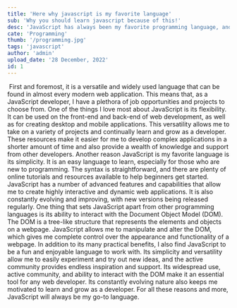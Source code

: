 ```yaml
---
title: 'Here why javascript is my favorite language'
sub: 'Why you should learn javascript because of this!'
desc: 'JavaScript has always been my favorite programming language, and there are several reasons why. First and foremost, it is a versatile and widely used language that can be found in almost every modern web application. This means that, as a JavaScript developer, I have a plethora of job opportunities and projects to choose from.'
cate: 'Programming'
thumb: '/programming.jpg'
tags: 'javascript'
author: 'admin'
upload_date: '28 December, 2022'
id: 1
---
```


<PostCard title={title} cate={cate} author={author} tags={tags} upload_date={upload_date}>
<Image img={thumb} w='100%' h='250px' p='cover' />
<Paragraph id='1' title='JavaScript has always been my favorite programming language, and there are several reasons why.'>
First and foremost, it is a versatile and widely used language that can be found in almost every modern web application. This means that, as a JavaScript developer, I have a plethora of job opportunities and projects to choose from.
One of the things I love most about JavaScript is its flexibility. It can be used on the front-end and back-end of web development, as well as for creating desktop and mobile applications. This versatility allows me to take on a variety of projects and continually learn and grow as a developer.
</Paragraph>
<Paragraph id='2' title='JavaScript also has a vast and active community, with thousands of libraries, frameworks, and tools available for use.'>
These resources make it easier for me to develop complex applications in a shorter amount of time and also provide a wealth of knowledge and support from other developers.
Another reason JavaScript is my favorite language is its simplicity. It is an easy language to learn, especially for those who are new to programming. The syntax is straightforward, and there are plenty of online tutorials and resources available to help beginners get started.
</Paragraph>
<Paragraph id='3' title='However, simplicity does not equate to a lack of power. '>
JavaScript has a number of advanced features and capabilities that allow me to create highly interactive and dynamic web applications. It is also constantly evolving and improving, with new versions being released regularly.
One thing that sets JavaScript apart from other programming languages is its ability to interact with the Document Object Model (DOM). The DOM is a tree-like structure that represents the elements and objects on a webpage. JavaScript allows me to manipulate and alter the DOM, which gives me complete control over the appearance and functionality of a webpage. In addition to its many practical benefits, I also find JavaScript to be a fun and enjoyable language to work with. Its simplicity and versatility allow me to easily experiment and try out new ideas, and the active community provides endless inspiration and support.
</Paragraph>
<Paragraph id='4' title='Overall, JavaScript is my favorite programming language because of its versatility, simplicity, and power. '>
Its widespread use, active community, and ability to interact with the DOM make it an essential tool for any web developer. Its constantly evolving nature also keeps me motivated to learn and grow as a developer. For all these reasons and more, JavaScript will always be my go-to language.
</Paragraph>
</PostCard>

